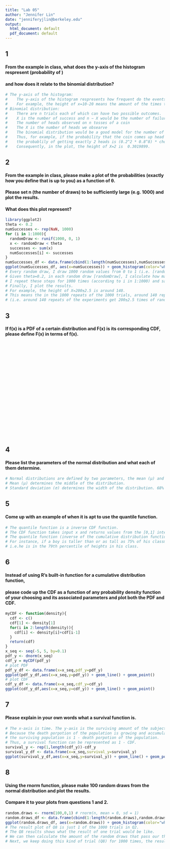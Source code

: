 ```yaml
---
title: "Lab 05"
author: "Jennifer Lin"
date: "jenniferyjlin@berkeley.edu"
output:
  html_document: default
  pdf_document: default
---
```

## 1
#### From the example in class, what does the y-axis of the histogram respresent (probability of ) 
#### and how does it relate to the binomial distribution?
```r
# The y-axis of the histogram:
#    The y-axis of the histogram respresents how frequent do the events (defined by x-axis) happen.
#    For example, the height of x=10-20 means the amount of the times that x=10-20 happens during the set of tests.
# Binomial distribution:
#    There are n trials each of which can have two possible outcomes.
#    X is the number of success and n − X would be the number of failures. 
#    The number of heads observed on n tosses of a coin
#    The X is the number of heads we obsearve
#    The binomial distribution would be a good model for the number of heads observed on n tosses of a coin.
#    Thus, for example, if the probability that the coin comes up head on is p=0.2, given n=10 trials,
#    the probablily of getting exactly 2 heads is (0.2^2 * 0.8^8) * choose(10,2) = 0.3019899.
#    Consequently, in the plot, the height of X=2 is  0.3019899.
```

## 2
#### From the example in class, please make a plot of the probabilities (exactly how you define that is up to you) as a function of θ.
#### Please set n (the number of draws) to be sufficiently large (e.g. 1000) and plot the results.
#### What does this plot represent?
```r
library(ggplot2)
theta <- 0.2
numSuccesses <- rep(NaN, 1000)
for (i in 1:1000){
  randomDraw <- runif(1000, 0, 1)
  x <- randomDraw < theta
  successes <- sum(x)
  numSuccesses[i] <- successes
}
numSuccesses_df <- data.frame(cbind(1:length(numSuccesses),numSuccesses))
ggplot(numSuccesses_df, aes(x=numSuccesses)) + geom_histogram(color="white", binwidth = 5)
# Every random draw, I draw 1000 random values from 0 to 1 (i.e. [randomDraw]). 
# Given theta=0.2, in each random draw [randomDraw], I calculate how many values are smaller than theta=0.2 and save the number as [success].
# I repeat these steps for 1000 times (according to i in 1:1000) and save the amount of successes into numSuccesses.
# Finally, I plot the results.
# For example, the height of X=200±2.5 is around 140. 
# This means the in the 1000 repeats of the 1000 trials, around 140 repeats of the experiments get 200±2.5 successes during the 1000 trials
# (i.e. around 140 repeats of the experiments get 200±2.5 times of randon draw numbers that is smaller than theta=0.2 during the 1000 trials) .
```

## 3
#### If f(x) is a PDF of a certain distribution and F(x) is its corresponding CDF, please define F(x) in terms of f(x).
<p>&nbsp;</p>
<p>&nbsp;</p>
<p>&nbsp;</p>
<p>&nbsp;</p>
<p>&nbsp;</p>
<p>&nbsp;</p>
<p>&nbsp;</p>
<p>&nbsp;</p>
<p>&nbsp;</p>
<p>&nbsp;</p>

## 4 
#### Please list the parameters of the normal distribution and what each of them determine.
```r
# Normal distributions are defined by two parameters, the mean (μ) and the standard deviation (σ).
# Mean (μ) determines the middle of the distribution.
# Standard deviation (σ) determines the width of the distribution. 68% of the area of a normal distribution is within one standard deviation of the mean. Approximately 95% of the area of a normal distribution is within two standard deviations of the mean.
```

## 5
#### Come up with an example of when it is apt to use the quantile function.
```r
# The quantile function is a inverse CDF function.
# The CDF function takes input x and returns values from the [0,1] interval (p=probabilities).
# The quantile function (inverse of the cumulative distribution function) tells us what x would make F(x) return some value p.
# For instance, if a boy is taller than or as tall as 75% of his classmates then the percentile rank of his height is 75, 
# i.e.he is in the 79th percentile of heights in his class.
```

## 6
#### Instead of using R’s built-in function for a cumulative distribution function, 
#### please code up the CDF as a function of any probability density function of your choosing and its associated parameters and plot both the PDF and CDF.
```r
myCDF <- function(density){
  cdf <- c()
  cdf[1] <- density[1]
  for(i in 2:length(density)){
    cdf[i] <- density[i]+cdf[i-1]
  }
  return(cdf)
}
x_seq <- seq(-5, 5, by=0.1)
pdf_y <- dnorm(x_seq)
cdf_y = myCDF(pdf_y)
# plot PDF
pdf_y_df <- data.frame(x=x_seq,pdf_y=pdf_y)
ggplot(pdf_y_df,aes(x=x_seq,y=pdf_y)) + geom_line() + geom_point()
# plot CDF
cdf_y_df <- data.frame(x=x_seq,cdf_y=cdf_y)
ggplot(cdf_y_df,aes(x=x_seq,y=cdf_y)) + geom_line() + geom_point()
```

## 7
#### Please explain in your own words what a survival function is.
```r
# The x-axis is time. The y-axis is the surviving amount of the subjects.
# Because the death porpotion of the population is growing and accumulating along the time, which is a CDF,
# the surviving population is 1 - death porpotion of the population.
# Thus, a survival function can be represented as 1 - CDF.
survival_y <- rep(1,length(cdf_y))-cdf_y
survival_y_df <- data.frame(x=x_seq,survival_y=survival_y)
ggplot(survival_y_df,aes(x=x_seq,y=survival_y)) + geom_line() + geom_point()
```

## 8
#### Using the rnorm function, please make 100 random draws from the normal distribution and plot the results. 
#### Compare it to your plots from questions 1 and 2.
```r
random.draws <- rnorm(100,0,1) # rnorm(n, mean = 0, sd = 1)
random.draws_df <- data.frame(cbind(1:length(random.draws),random.draws))
ggplot(random.draws_df, aes(x=random.draws)) + geom_histogram(color="white", binwidth = 0.5)
# The result plot of Q8 is just 1 of the 1000 trials in Q2.
# The Q8 results shows what the result of one trial would be like.
# We can then calculate the amount of the random draws that pass our thershold (for example, smaller than 0.2) and keep that number for this trial.
# Next, we keep doing this kind of trial (Q8) for 1000 times, the result would become something like Q2.
```
